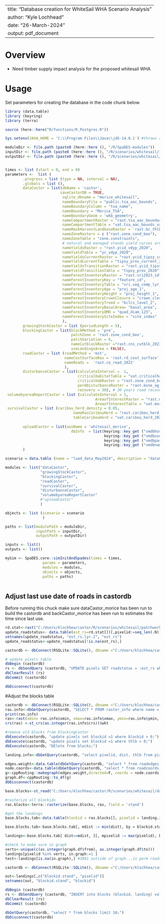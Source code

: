 <!--
Copyright 2020 Province of British Columbia
 
Licensed under the Apache License, Version 2.0 (the "License");
you may not use this file except in compliance with the License.
You may obtain a copy of the License at
 
http://www.apache.org/licenses/LICENSE-2.0
 
Unless required by applicable law or agreed to in writing, software distributed under the License is distributed on an "AS IS" BASIS,
WITHOUT WARRANTIES OR CONDITIONS OF ANY KIND, either express or implied.
See the License for the specific language governing permissions and limitations under the License.-->

---
title: "Database creation for WhiteSail WHA Scenario Analysis"
author: "Kyle Lochhead"
date: "26-March-2024"
output: pdf_document
---

# Overview
-	Need timber supply impact analysis for the proposed whitesail WHA


# Usage
Set parameters for creating the database in the code chunk below.

```r
library (data.table)
library (keyring)
library (terra)

source (here::here("R/functions/R_Postgres.R"))

Sys.setenv(JAVA_HOME = 'C:\\Program Files\\Java\\jdk-14.0.1') #throws an error if pointing to different version of java (i.e., 32 vs 64 bit)

moduleDir <- file.path (paste0 (here::here (), "/R/SpaDES-modules"))
inputDir <- file.path (paste0 (here::here (), "/R/scenarios/whitesail/inputs")) %>% reproducible::checkPath (create = TRUE)
outputDir <- file.path (paste0 (here::here (), "/R/scenarios/whitesail/outputs")) %>% reproducible::checkPath (create = TRUE)


times <- list (start = 0, end = 0)
parameters <-  list (
        .progress = list (type = NA, interval = NA),
        .globals = list (),
        dataCastor = list(dbName = 'castor',
                         saveCastorDB = TRUE,
                          sqlite_dbname = "morice_whitesail", 
                          nameBoundaryFile = "public.tsa_aac_bounds", 
                          nameBoundaryColumn = "tsa_name", 
                          nameBoundary = "Morice_TSA", 
                          nameBoundaryGeom = 'wkb_geometry',
                          nameCompartmentRaster = "rast.tsa_aac_boundary", 
                          nameCompartmentTable = "vat.tsa_aac_bounds_vat", 
                          nameMaskHarvestLandbaseRaster = 'rast.bc_thlb2022',  
                          nameZoneRasters = c ("rast.zone_cond_beo"),
                          nameZoneTable = "zone.constraints", 
                          # natural and managed stands yield curves are the same    
                          nameYieldsRaster = "rast.ycid_vdyp_2020", 
                          nameYieldTable = "yc_vdyp_2020", 
                          nameYieldsCurrentRaster = "rast.ycid_tipsy_current_2020",
                          nameYieldCurrentTable = "tipsy_prov_current_2020",
                          nameYieldsTransitionRaster = "rast.ycid_tipsy_prov_2020", 
                          nameYieldTransitionTable = "tipsy_prov_2020",  
                          nameForestInventoryRaster = "rast.vri2023_id", 
                          nameForestInventoryKey = "feature_id", 
                          nameForestInventoryTable = "vri.veg_comp_lyr_r1_poly2023",
                          nameForestInventoryAge = "proj_age_1",  
                          nameForestInventoryHeight = "proj_height_1",
                          nameForestInventoryCrownClosure = "crown_closure",                             
                          nameForestInventoryTreed = "bclcs_level_2",
                          nameForestInventoryBasalArea= "basal_area",
                          nameForestInventoryQMD = "quad_diam_125",
                          nameForestInventorySiteIndex = "site_index" 
                          ),
        growingStockCastor = list (periodLength = 5),
        blockingCastor = list(blockMethod = 'pre', 
                              patchZone = 'rast.zone_cond_beo',
                              patchVariation = 6,
                              nameCutblockRaster ="rast.cns_cutblk_2023",
                              useLandingsArea = FALSE),
        roadCastor = list (roadMethod = 'mst',
                           nameCostSurfaceRas = 'rast.rd_cost_surface',
                           nameRoads =  'rast.ce_road_2022'
                           ),
        disturbanceCastor = list(calculateInterval =  1, 
                                 criticalHabitatTable = "vat.criticalhabitat_tweedsmuir_vat",
                                 criticalHabRaster = "rast.zone_cond_bc_tweedsmuir_crithab",
                                 permDisturbanceRaster = "rast.mine_ag_wind_rail",
                                 recovery = 30), # 30 years road recovery
 volumebyareaReportCastor = list (calculateInterval = 1,
                                         AreaofInterestRaster = "rast.morice_wha",
                                         AreaofInterestTable = "vat.morice_wha"),
 survivalCastor = list (caribou_herd_density = 0.05, 
                               nameRasCaribouHerd = "rast.caribou_herd_20220725", 
                               tableCaribouHerd = "vat.caribou_herd_20220725"),
   
        uploadCastor = list(aoiName = 'whitesail_morice',
                              dbInfo  = list(keyring::key_get ("vmdbhost", keyring="postgreSQL"),
                                             keyring::key_get ("vmdbuser", keyring="postgreSQL"),
                                             keyring::key_get ("vmdbpass", keyring="postgreSQL"), 
                                             keyring::key_get ("vmdbname", keyring="postgreSQL")))
        )

scenario = data.table (name = "load_data_May2024", description = "dataCastor output")

modules <- list("dataCastor",
                "growingStockCastor",
                "blockingCastor", 
                "roadCastor",
                "survivalCastor",
                "disturbanceCastor",
                "volumebyareaReportCastor"
                #"uploadCastor"
                )

objects <- list (scenario = scenario
                 )

paths <- list(modulePath = moduleDir,
              inputPath = inputDir,
              outputPath = outputDir)

inputs <- list()
outputs <- list()

mySim <- SpaDES.core::simInitAndSpades(times = times, 
                 params = parameters, 
                 modules = modules,
                 objects = objects,
                 paths = paths)



```

## Adjust last use date of roads in castordb
Before running this chuck make sure dataCastor_morice has been run to build the castordb and backCastor_morice has been run to estimates the time since last use.
```r
rd.stat<-rast("C:/Users/klochhea/castor/R/scenarios/whitesail/patchworks_seq/est_roadstatus_whitesail.tif")
update_roadstatus<- data.table(est_rs=rd.stat[])[,pixelid:=seq_len(.N)]
setnames(update_roadstatus, "est_rs.lyr.1", "est_rs")
update_roadstatus<-update_roadstatus[!is.na(est_rs),]

castordb <- dbConnect(RSQLite::SQLite(), dbname ="C:/Users/klochhea/castor/R/scenarios/whitesail/patchworks_seq/morice_whitesail_castordb.sqlite")

# update pixels table 
dbBegin (castordb)
rs <- dbSendQuery (castordb, "UPDATE pixels SET roadstatus = :est_rs where pixelid = :pixelid;", update_roadstatus)
dbClearResult (rs)
dbCommit (castordb)

dbDisconnect(castordb)
```

#Adjust the blocks table
```r
castordb <- dbConnect(RSQLite::SQLite(), dbname ="C:/Users/klochhea/castor/R/scenarios/whitesail/patchworks_seq/morice_whitesail_castordb.sqlite")
ras.info<-dbGetQuery(castordb, "SELECT * FROM raster_info where name = 'ras';")
print(ras.info)
ras<-rast(xmin= ras.info$xmin, xmax=ras.info$xmax, ymin=ras.info$ymin, ymax=ras.info$ymax, nrow = ras.info$nrow, ncol = ras.info$ncell/ras.info$nrow)
crs(ras) <-st_crs(as.integer(ras.info$crs))$wkt

#remove old blocks from blockingCastor
dbExecute(castordb, "update pixels set blockid =1 where blockid > 0;")
dbExecute(castordb, "update pixels set blockid =1 where thlb > 0;")
dbExecute(castordb, "DElete from blocks;")

landing.info<-dbGetQuery(castordb, "select pixelid, dist, thlb from pixels order by pixelid")

edges.weight<-data.table(dbGetQuery(castordb, "select * from roadedges;"))
node.coords<-data.table(dbGetQuery(castordb, "select * from roadcoords;"))
g<-cppRouting::makegraph(edges.weight,directed=F, coords = node.coords) 
graph.df<-cppRouting::to_df(g)
dbDisconnect(castordb)

base.blocks<-st_read("C:/Users/klochhea/castor/R/scenarios/whitesail/data_raw/external/basecase_v1_250year_schedule.shp")

#rasterize all blockids
ras.blocks<-terra::rasterize(base.blocks, ras, field = 'stand')

#get the landings
base.blocks.tab<-data.table(blockid = ras.blocks[], pixelid = landing.info$pixelid, dist = landing.info$dist, thlb = landing.info$thlb)[ blockid.stand > 0, ]

base.blocks.tab<-base.blocks.tab[, mdist := min(dist), by = blockid.stand][order(blockid.stand)]

landings<-base.blocks.tab[ dist==mdist, ][, mpixelid := max(pixelid), by = blockid.stand][pixelid == mpixelid,]

#check to make sure in graph
verts<-unique(c(as.integer(graph.df$from), as.integer(graph.df$to)))
landings[pixelid %in% verts, in.graph:=1 ]
test<-landings[is.na(in.graph),] #3081 outside of graph...in perm roads

castordb <- dbConnect(RSQLite::SQLite(), dbname ="C:/Users/klochhea/castor/R/scenarios/whitesail/patchworks_seq/morice_whitesail_castordb.sqlite")

out<-landings[,c("blockid.stand", "pixelid")]
setnames(out, "blockid.stand", "blockid")

dbBegin (castordb)
rs <- dbSendQuery (castordb, "INSERT into blocks (blockid, landing) values (:blockid, :pixelid)", out)
dbClearResult (rs)
dbCommit (castordb)

dbGetQuery(castordb, "select * from blocks limit 10;")
dbDisconnect(castordb)
```
